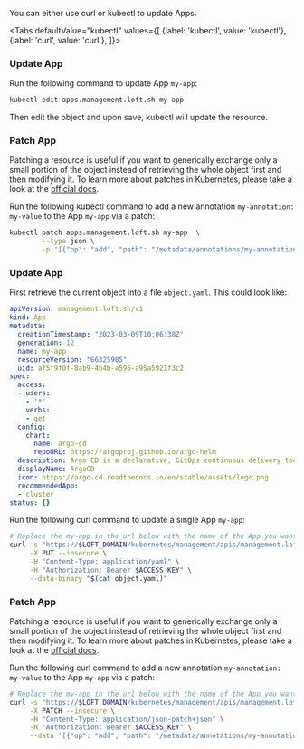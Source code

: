 

You can either use curl or kubectl to update Apps.

<Tabs
    defaultValue="kubectl"
    values={[
      {label: 'kubectl', value: 'kubectl'},
      {label: 'curl', value: 'curl'},
    ]}>
  <TabItem value="kubectl">


### Update App

Run the following command to update App `my-app`:
```bash
kubectl edit apps.management.loft.sh my-app 
```

Then edit the object and upon save, kubectl will update the resource.

### Patch App

Patching a resource is useful if you want to generically exchange only a small portion of the object instead of retrieving the whole object first and then modifying it.
To learn more about patches in Kubernetes, please take a look at the [official docs](https://kubernetes.io/docs/tasks/manage-kubernetes-objects/update-api-object-kubectl-patch/#use-a-json-merge-patch-to-update-a-deployment).

Run the following kubectl command to add a new annotation `my-annotation: my-value` to the App `my-app` via a patch:
```bash
kubectl patch apps.management.loft.sh my-app  \
        --type json \
        -p '[{"op": "add", "path": "/metadata/annotations/my-annotation", "value": "my-value"}]'
```


  </TabItem>
  <TabItem value="curl">


### Update App

First retrieve the current object into a file `object.yaml`. This could look like:
```yaml
apiVersion: management.loft.sh/v1
kind: App
metadata:
  creationTimestamp: "2023-03-09T10:06:38Z"
  generation: 12
  name: my-app
  resourceVersion: "66325905"
  uid: af5f9f0f-8ab9-4b4b-a595-a95a5921f3c2
spec:
  access:
  - users:
    - '*'
    verbs:
    - get
  config:
    chart:
      name: argo-cd
      repoURL: https://argoproj.github.io/argo-helm
  description: Argo CD is a declarative, GitOps continuous delivery tool for Kubernetes
  displayName: ArgoCD
  icon: https://argo-cd.readthedocs.io/en/stable/assets/logo.png
  recommendedApp:
  - cluster
status: {}

```

Run the following curl command to update a single App `my-app`:
```bash
# Replace the my-app in the url below with the name of the App you want to update
curl -s "https://$LOFT_DOMAIN/kubernetes/management/apis/management.loft.sh/v1/apps/my-app" \
     -X PUT --insecure \
     -H "Content-Type: application/yaml" \
     -H "Authorization: Bearer $ACCESS_KEY" \
     --data-binary "$(cat object.yaml)"
```

### Patch App

Patching a resource is useful if you want to generically exchange only a small portion of the object instead of retrieving the whole object first and then modifying it.
To learn more about patches in Kubernetes, please take a look at the [official docs](https://kubernetes.io/docs/tasks/manage-kubernetes-objects/update-api-object-kubectl-patch/#use-a-json-merge-patch-to-update-a-deployment).

Run the following curl command to add a new annotation `my-annotation: my-value` to the App `my-app` via a patch:
```bash
# Replace the my-app in the url below with the name of the App you want to update
curl -s "https://$LOFT_DOMAIN/kubernetes/management/apis/management.loft.sh/v1/apps/my-app" \
     -X PATCH --insecure \
     -H "Content-Type: application/json-patch+json" \
     -H "Authorization: Bearer $ACCESS_KEY" \
     --data '[{"op": "add", "path": "/metadata/annotations/my-annotation", "value": "my-value"}]'
```


  </TabItem>
</Tabs>
